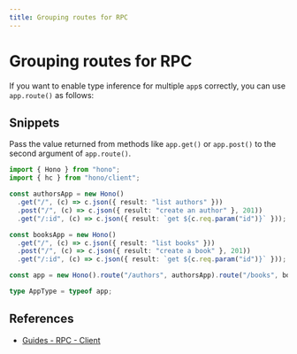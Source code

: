```yaml
---
title: Grouping routes for RPC
---
```


# Grouping routes for RPC

If you want to enable type inference for multiple `app`s correctly, you can use `app.route()` as follows:

## Snippets

Pass the value returned from methods like `app.get()` or `app.post()` to the second argument of `app.route()`.

```ts
import { Hono } from "hono";
import { hc } from "hono/client";

const authorsApp = new Hono()
  .get("/", (c) => c.json({ result: "list authors" }))
  .post("/", (c) => c.json({ result: "create an author" }, 201))
  .get("/:id", (c) => c.json({ result: `get ${c.req.param("id")}` }));

const booksApp = new Hono()
  .get("/", (c) => c.json({ result: "list books" }))
  .post("/", (c) => c.json({ result: "create a book" }, 201))
  .get("/:id", (c) => c.json({ result: `get ${c.req.param("id")}` }));

const app = new Hono().route("/authors", authorsApp).route("/books", booksApp);

type AppType = typeof app;
```

## References

- [Guides - RPC - Client](/guides/rpc#client)
